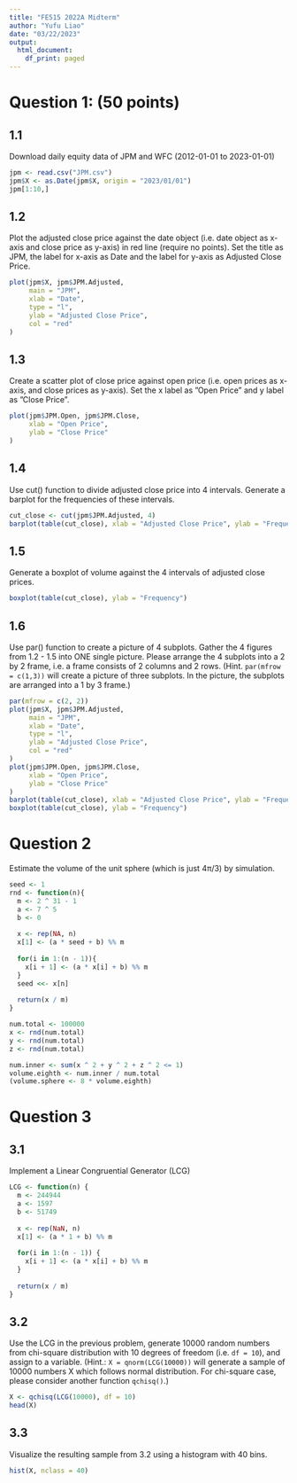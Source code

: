 ```yaml
---
title: "FE515 2022A Midterm"
author: "Yufu Liao"
date: "03/22/2023"
output:
  html_document:
    df_print: paged
---
```


# Question 1: (50 points)

## 1.1 

Download daily equity data of JPM and WFC (2012-01-01 to 2023-01-01)

```r
jpm <- read.csv("JPM.csv")
jpm$X <- as.Date(jpm$X, origin = "2023/01/01")
jpm[1:10,]
```

## 1.2

Plot the adjusted close price against the date object (i.e. date object as x-axis and close price as y-axis) in red line (require no points). Set the title as JPM, the label for x-axis as Date and the label for y-axis as Adjusted Close Price.

```r
plot(jpm$X, jpm$JPM.Adjusted,
     main = "JPM",
     xlab = "Date",
     type = "l",
     ylab = "Adjusted Close Price",
     col = "red"
)
```

## 1.3 

Create a scatter plot of close price against open price (i.e. open prices as x-axis, and close prices as y-axis). Set the x label as ”Open Price” and y label as ”Close Price”.

```r
plot(jpm$JPM.Open, jpm$JPM.Close,
     xlab = "Open Price",
     ylab = "Close Price"
)
```

## 1.4 

Use cut() function to divide adjusted close price into 4 intervals. Generate a barplot for the frequencies of these intervals.

```r
cut_close <- cut(jpm$JPM.Adjusted, 4)
barplot(table(cut_close), xlab = "Adjusted Close Price", ylab = "Frequency")
```

## 1.5

Generate a boxplot of volume against the 4 intervals of adjusted close prices.

```r
boxplot(table(cut_close), ylab = "Frequency")
```

## 1.6

Use par() function to create a picture of 4 subplots. Gather the 4 figures from 1.2 - 1.5 into ONE single picture. Please arrange the 4 subplots into a 2 by 2 frame, i.e. a frame consists of 2 columns and 2 rows. (Hint. `par(mfrow = c(1,3))` will create a picture of three subplots. In the picture, the subplots are arranged into a 1 by 3 frame.)

```r
par(mfrow = c(2, 2))
plot(jpm$X, jpm$JPM.Adjusted,
     main = "JPM",
     xlab = "Date",
     type = "l",
     ylab = "Adjusted Close Price",
     col = "red"
)
plot(jpm$JPM.Open, jpm$JPM.Close,
     xlab = "Open Price",
     ylab = "Close Price"
)
barplot(table(cut_close), xlab = "Adjusted Close Price", ylab = "Frequency")
boxplot(table(cut_close), ylab = "Frequency")
```

# Question 2

Estimate the volume of the unit sphere (which is just 4π/3) by simulation.

```r
seed <- 1
rnd <- function(n){
  m <- 2 ^ 31 - 1
  a <- 7 ^ 5
  b <- 0
  
  x <- rep(NA, n)
  x[1] <- (a * seed + b) %% m
  
  for(i in 1:(n - 1)){
    x[i + 1] <- (a * x[i] + b) %% m
  }
  seed <<- x[n]
  
  return(x / m)
}

num.total <- 100000
x <- rnd(num.total)
y <- rnd(num.total)
z <- rnd(num.total)

num.inner <- sum(x ^ 2 + y ^ 2 + z ^ 2 <= 1)
volume.eighth <- num.inner / num.total
(volume.sphere <- 8 * volume.eighth)
```

# Question 3

## 3.1

Implement a Linear Congruential Generator (LCG)

```r
LCG <- function(n) {
  m <- 244944
  a <- 1597
  b <- 51749
  
  x <- rep(NaN, n)
  x[1] <- (a * 1 + b) %% m
  
  for(i in 1:(n - 1)) {
    x[i + 1] <- (a * x[i] + b) %% m
  }
  
  return(x / m)
}
```

## 3.2

Use the LCG in the previous problem, generate 10000 random numbers from chi-square distribution with 10 degrees of freedom (i.e. `df = 10`), and assign to a variable. (Hint.: `X = qnorm(LCG(10000))` will generate a sample of 10000 numbers X which follows normal distribution. For chi-square case, please consider another function `qchisq()`.)

```r
X <- qchisq(LCG(10000), df = 10)
head(X)
```

## 3.3

Visualize the resulting sample from 3.2 using a histogram with 40 bins.

```r
hist(X, nclass = 40)
```
